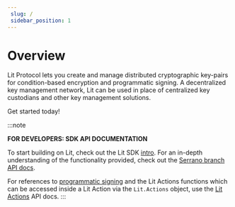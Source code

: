 ```yaml
--- 
 slug: /
 sidebar_position: 1
--- 
```


# Overview

Lit Protocol lets you create and manage distributed cryptographic key-pairs for condition-based encryption and programmatic signing. A decentralized key management network, Lit can be used in place of centralized key custodians and other key management solutions.

Get started today!

:::note

**FOR DEVELOPERS: SDK API DOCUMENTATION**

To start building on Lit, check out the Lit SDK [intro](/SDK/intro.mdx). For an in-depth understanding of the functionality provided, check out the [Serrano branch API docs](https://serrano-sdk-docs.litprotocol.com/#welcome). 

For references to [programmatic signing](/coreConcepts/LitActionsAndPKPs/intro.md) and the Lit Actions functions which can be accessed inside a Lit Action via the `Lit.Actions` object, use the [Lit Actions](http://actions-docs.litprotocol.com/) API docs.
:::
<QuickStartSection title="Quick Start"></QuickStartSection>
<CoreConceptsSection title="Core Concepts"></CoreConceptsSection>
<LearnCodeSection title="Learn through Code"></LearnCodeSection>
<EcosystemSection title="Explore the Lit Ecosystem"></EcosystemSection>
